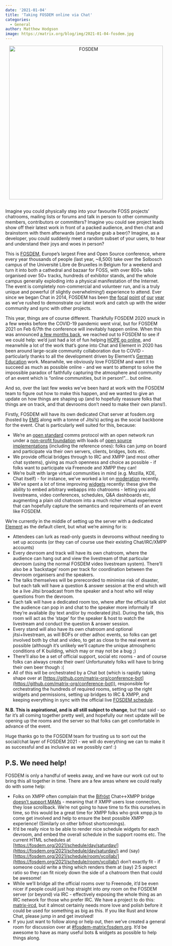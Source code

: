 ```yaml
---
date: '2021-01-04'
title: 'Taking FOSDEM online via Chat'
categories:
  - General
author: Matthew Hodgson
image: https://matrix.org/blog/img/2021-01-04-fosdem.jpg
---
```


<div style="text-align: center; padding-bottom: 1em">
<a href="https://fosdem.org">
    <img src="/blog/img/2021-01-04-fosdem.jpg" alt="FOSDEM" width="480"/>
</a>
</div>

Imagine you could physically step into your favourite FOSS projects’ chatrooms, mailing lists or forums and talk in person to other community members, contributors or committers?  Imagine you could see project leads show off their latest work in front of a packed audience, and then chat and brainstorm with them afterwards (and maybe grab a beer)?  Imagine, as a developer, you could suddenly meet a random subset of your users, to hear and understand their joys and woes in person?

This is [FOSDEM](https://fosdem.org), Europe’s largest Free and Open Source conference, where every year thousands of people (last year, ~8,500) take over the Solbosch campus of the Université Libre de Bruxelles in Belgium for a weekend and turn it into both a cathedral and bazaar for FOSS, with over 800+ talks organised over 50+ tracks, hundreds of exhibitor stands, and the whole campus generally exploding into a physical manifestation of the Internet.  The event is completely non-commercial and volunteer run, and is a truly unique and powerful (if slightly overwhelming!) experience to attend.  Ever since we began Chat in 2014, FOSDEM has been [the](https://matrix.org/blog/2020/02/03/matrix-at-fosdem-2020) [focal](https://matrix.org/blog/2019/02/04/matrix-at-fosdem-2019) [point](https://matrix.org/blog/2018/02/05/3-d-video-calling-with-matrix-webrtc-and-webvr-at-fosdem-2018) [of](https://matrix.org/blog/2017/02/06/fosdem-2017-report) [our](https://matrix.org/blog/2016/02/03/fosdem-16-retrospective) [year](https://matrix.org/blog/2015/02/04/back-from-fosdem) as we’ve rushed to demonstrate our latest work and catch up with the wider community and sync with other projects.

This year, things are of course different.  Thankfully FOSDEM 2020 snuck in a few weeks before the COVID-19 pandemic went viral, but for FOSDEM 2021 on Feb 6/7th the conference will inevitably happen online.  When this was announced [a few months back](https://twitter.com/fosdem/status/1301167254705303554), we reached out to FOSDEM to see if we could help: we’d just had a lot of fun helping [HOPE go online](https://hackaday.com/2020/08/11/hope-2020-delivers-historic-marathon-of-hacking/), and meanwhile a lot of the work that’s gone into Chat and Element in 2020 has been around large-scale community collaboration due to COVID - particularly thanks to all the development driven by Element’s [German Education](https://sifted.eu/articles/element-germany-deal/) work.  Meanwhile, we obviously love FOSDEM and want it to succeed as much as possible online - and we want to attempt to solve the impossible paradox of faithfully capturing the atmosphere and community of an event which is “online communities, but in person!”... but online.

And so, over the last few weeks we’ve been hard at work with the FOSDEM team to figure out how to make this happen, and we wanted to give an update on how things are shaping up (and to hopefully reassure folks that things are on track, and that devrooms don’t need to make their own plans!).

Firstly, FOSDEM will have its own dedicated Chat server at fosdem.org (hosted by [EMS](https://element.io/matrix-services) along with a tonne of Jitsi’s) acting as the social backbone for the event.  Chat is particularly well suited for this, because:

*   We’re an [open standard](https://matrix.org/docs/spec) comms protocol with an open network run under a [non-profit foundation](https://matrix.org/foundation) with loads of [open source implementations](https://matrix.org/docs/projects/try-matrix-now/) (including the reference ones): folks can jump on board and participate via their own servers, clients, bridges, bots etc.
*   We provide official bridges through to IRC and XMPP (and most other chat systems), giving as much openness and choice as possible - if folks want to participate via Freenode and XMPP they can!
*   We’re built with large virtual communities in mind (e.g. Mozilla, KDE, Chat itself) - for instance, we’ve worked a lot on [moderation](https://matrix.org/docs/guides/moderation) recently.
*   We’ve spent a lot of time improving [widgets](https://youtu.be/Fk7YRiFIwZ4?t=251) recently: these give the ability to embed arbitrary webapps into chatrooms - letting you add livestreams, video conferences, schedules, Q&A dashboards etc, augmenting a plain old chatroom into a much richer virtual experience that can hopefully capture the semantics and requirements of an event like FOSDEM. 

We’re currently in the middle of setting up the server with a dedicated [Element](https://element.io) as the default client, but what we’re aiming for is:

*   Attendees can lurk as read-only guests in devrooms without needing to set up accounts (or they can of course use their existing Chat/IRC/XMPP accounts)
*   Every devroom and track will have its own chatroom, where the audience can hang out and view the livestream of that particular devroom (using the normal FOSDEM video livestream system).  There’ll also be a ‘backstage’ room per track for coordination between the devroom organisers and the speakers.
*   The talks themselves will be prerecorded to minimise risk of disaster, but each talk will have a question & answer session at the end which will be a live Jitsi broadcast from the speaker and a host who will relay questions from the devroom.
*   Each talk will have a dedicated room too, where after the official talk slot the audience can pop in and chat to the speaker more informally if they’re available (by text and/or by moderated jitsi).  During the talk, this room will act as the ‘stage’ for the speaker & host to watch the livestream and conduct the question & answer session.
*   Every stand will also have its own chatroom and optional jitsi+livestream, as will BOFs or other adhoc events, so folks can get involved both by chat and video, to get as close to the real event as possible (although it’s unlikely we’ll capture the unique atmospheric conditions of K building, which may or may not be a bug ;)
*   There’ll also be a set of official support, social etc rooms - and of course folks can always create their own!  Unfortunately folks will have to bring their own beer though :(
*   All of this will be orchestrated by a Chat bot (which is rapidly taking shape over at [https://github.com/matrix-org/conference-bot](https://github.com/matrix-org/conference-bot)), responsible for orchestrating the hundreds of required rooms, setting up the right widgets and permissions, setting up bridges to IRC & XMPP, and keeping everything in sync with the official live [FOSDEM schedule](https://fosdem.org/2021/schedule/xml).

**N.B. This is aspirational, and is all still subject to change**, but that said - so far it’s all coming together pretty well, and hopefully our next update will be opening up the rooms and the server so that folks can get comfortable in advance of the event.

Huge thanks go to the FOSDEM team for trusting us to sort out the social/chat layer of FOSDEM 2021 - we will do everything we can to make it as successful and as inclusive as we possibly can! :)

## P.S. We need help!

FOSDEM is only a handful of weeks away, and we have our work cut out to bring this all together in time.  There are a few areas where we could really do with some help:

*   Folks on XMPP often complain that the [Bifröst](https://github.com/matrix-org/matrix-bifrost) Chat&lt;->XMPP bridge [doesn’t support MAMs](https://github.com/matrix-org/matrix-bifrost/issues/64) - meaning that if XMPP users lose connection, they lose scrollback.  We’re not going to have time to fix this ourselves in time, so this would be a great time for XMPP folks who grok xmpp.js to come get involved and help to ensure the best possible XMPP experience!  (Similarly on other bifrost shortcomings).
*   It’d be really nice to be able to render nice schedule widgets for each devroom, and embed the overall schedule in the support rooms etc.  The current HTML schedules at [https://fosdem.org/2021/schedule/day/saturday/](https://fosdem.org/2021/schedule/day/saturday/) and (say) [https://fosdem.org/2021/schedule/room/vcollab/](https://fosdem.org/2021/schedule/room/vcollab/) don’t exactly fit - if someone could write a thing which renders them at (say) 2:5 aspect ratio so they can fit nicely down the side of a chatroom then that could be awesome!
*   While we’ll bridge all the official rooms over to Freenode, it’d be even nicer if people could just hop straight into *any* room on the FOSDEM server (or beyond) via IRC - effectively exposing the whole thing as an IRC network for those who prefer IRC.  We have a project to do this: [matrix-ircd](https://github.com/matrix-org/matrix-ircd), but it almost certainly needs more love and polish before it could be used for something as big as this.  If you like Rust and know Chat, please jump in and get involved! 
*   If you just want to follow along or help out, then we’ve created a general room for discussion over at [#fosdem-matrix:fosdem.org](https://to.chat.imzqqq.top/#/#fosdem-matrix:fosdem.org).  It’d be awesome to have as many useful bots & widgets as possible to help things along.